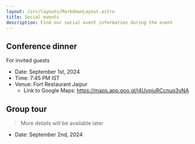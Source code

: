 ```yaml
---
layout: /src/layouts/MarkdownLayout.astro
title: Social events
description: Find our social event information during the event
---
```


## Conference dinner

For invited guests

- Date: September 1st, 2024
- Time: 7:45 PM IST
- Venue: Fort Restaurant Jaipur
  - Link to Google Maps: https://maps.app.goo.gl/j4UvpjuRCcnuq3vNA

## Group tour

> More details will be available later

- Date: September 2nd, 2024
